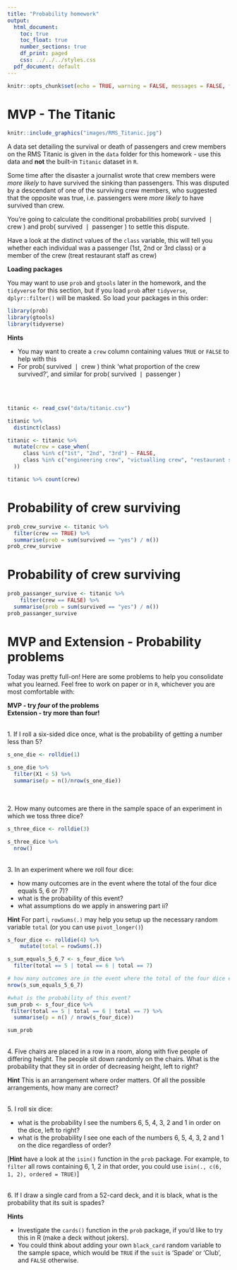 ```yaml
---
title: "Probability homework"
output:
  html_document:
    toc: true
    toc_float: true
    number_sections: true
    df_print: paged
    css: ../../../styles.css
  pdf_document: default
---
```


```r
knitr::opts_chunk$set(echo = TRUE, warning = FALSE, messages = FALSE, fig.align = 'center')
```


# MVP - The Titanic

```r
knitr::include_graphics("images/RMS_Titanic.jpg")
```

A data set detailing the survival or death of passengers and crew members on the RMS Titanic is given in the `data` folder for this homework - use this data and **not** the built-in `Titanic` dataset in `R`. 

Some time after the disaster a journalist wrote that crew members were *more likely* to have survived the sinking than passengers. This was disputed by a descendant of one of the surviving crew members, who suggested that the opposite was true, i.e. passengers were *more likely* to have survived than crew.  

You're going to calculate the conditional probabilities $\textrm{prob}(\textrm{ survived } \mid \textrm{ crew })$ and $\textrm{prob}(\textrm{ survived } \mid \textrm{ passenger })$ to settle this dispute.

Have a look at the distinct values of the `class` variable, this will tell you whether each individual was a passenger (1st, 2nd or 3rd class) or a member of the crew (treat restaurant staff as crew)

**Loading packages**

You may want to use `prob` and `gtools` later in the homework, and the `tidyverse` for this section, but if you load `prob` after `tidyverse`, `dplyr::filter()` will be masked. So load your packages in this order:

```r
library(prob)
library(gtools)
library(tidyverse)
```

**Hints**

* You may want to create a `crew` column containing values `TRUE` or `FALSE` to help with this
* For $\textrm{prob}(\textrm{ survived } \mid \textrm{ crew })$ think 'what proportion of the crew survived?', and similar for $\textrm{prob}(\textrm{ survived } \mid \textrm{ passenger })$ 

<br><br>


```r
titanic <- read_csv("data/titanic.csv")

titanic %>% 
  distinct(class)

titanic <- titanic %>% 
  mutate(crew = case_when(
     class %in% c("1st", "2nd", "3rd") ~ FALSE,
     class %in% c("engineering crew", "victualling crew", "restaurant staff", "deck crew") ~ TRUE
  ))

titanic %>% count(crew)
```

# Probability of crew surviving
```r
prob_crew_survive <- titanic %>%
  filter(crew == TRUE) %>%
  summarise(prob = sum(survived == "yes") / n())
prob_crew_survive
```
# Probability of crew surviving
```r
prob_passanger_survive <- titanic %>%
    filter(crew == FALSE) %>%
  summarise(prob = sum(survived == "yes") / n())
prob_passanger_survive
```



# MVP and Extension - Probability problems

Today was pretty full-on! Here are some problems to help you consolidate what you learned. Feel free to work on paper or in `R`, whichever you are most comfortable with:

**MVP - try _four_ of the problems**  
**Extension - try more than four!**

<br>
1. If I roll a six-sided dice once, what is the probability of getting a number less than 5?

```r
s_one_die <- rolldie(1)
 
s_one_die %>% 
  filter(X1 < 5) %>% 
  summarise(p = n()/nrow(s_one_die))
  
```



<br>
2. How many outcomes are there in the sample space of an experiment in which we toss three dice?

```r
s_three_dice <- rolldie(3)

s_three_dice %>% 
  nrow()

```


<br>
3. In an experiment where we roll four dice:

  * how many outcomes are in the event where the total of the four dice equals $5$, $6$ or $7$)?
  * what is the probability of this event?
  * what assumptions do we apply in answering part ii?

**Hint**
For part i, `rowSums(.)` may help you setup up the necessary random variable `total` (or you can use `pivot_longer()`)

```r
s_four_dice <- rolldie(4) %>% 
    mutate(total = rowSums(.))

s_sum_equals_5_6_7 <- s_four_dice %>% 
  filter(total == 5 | total == 6 | total == 7)

# how many outcomes are in the event where the total of the four dice equals $5$, $6$ or $7$)?
nrow(s_sum_equals_5_6_7)

#what is the probability of this event?
sum_prob <- s_four_dice %>% 
 filter(total == 5 | total == 6 | total == 7) %>% 
  summarise(p = n() / nrow(s_four_dice))

sum_prob


```


<br>
4. Five chairs are placed in a row in a room, along with five people of differing height. The people sit down randomly on the chairs. What is the probability that they sit in order of decreasing height, left to right?

**Hint**
This is an arrangement where order matters. Of all the possible arrangements, how many are correct?


<br>
5. I roll six dice:

  * what is the probability I see the numbers 6, 5, 4, 3, 2 and 1 in order on the dice, left to right?
  * what is the probability I see one each of the numbers 6, 5, 4, 3, 2 and 1 on the dice regardless of order?
  
[**Hint** have a look at the `isin()` function in the `prob` package. For example, to `filter` all rows containing $6$, $1$, $2$ in that order, you could use `isin(., c(6, 1, 2), ordered = TRUE)`]
  
<br>
6. If I draw a single card from a 52-card deck, and it is black, what is the probability that its suit is spades? <br>

**Hints**

* Investigate the `cards()` function in the `prob` package, if you'd like to try this in R (make a deck without jokers). 
* You could think about adding your own `black_card` random variable to the sample space, which would be `TRUE` if the `suit` is 'Spade' or 'Club', and `FALSE` otherwise.

